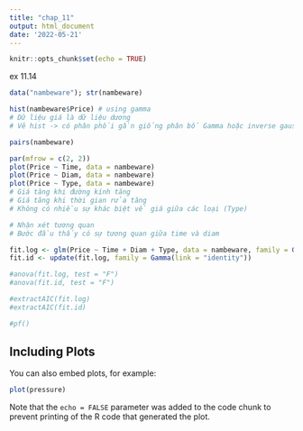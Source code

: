 ```yaml
---
title: "chap_11"
output: html_document
date: '2022-05-21'
---
```


```r
knitr::opts_chunk$set(echo = TRUE)
```

ex 11.14

```r
data("nambeware"); str(nambeware)

hist(nambeware$Price) # using gamma
# Dữ liệu giá là dữ liệu dương
# Vẽ hist -> có phân phối gần giống phân bố Gamma hoặc inverse gaussian

pairs(nambeware)

par(mfrow = c(2, 2))
plot(Price ~ Time, data = nambeware)
plot(Price ~ Diam, data = nambeware)
plot(Price ~ Type, data = nambeware)
# Giá tăng khi đường kính tăng
# Giá tăng khi thời gian rửa tăng
# Không có nhiều sự khác biệt về giá giữa các loại (Type)

# Nhận xét tương quan
# Bước đầu thấy có sự tương quan giữa time và diam

fit.log <- glm(Price ~ Time + Diam + Type, data = nambeware, family = Gamma(link = "log"))
fit.id <- update(fit.log, family = Gamma(link = "identity"))

#anova(fit.log, test = "F")
#anova(fit.id, test = "F")

#extractAIC(fit.log)
#extractAIC(fit.id)

#pf()
```

## Including Plots

You can also embed plots, for example:

```r
plot(pressure)
```

Note that the `echo = FALSE` parameter was added to the code chunk to prevent printing of the R code that generated the plot.
